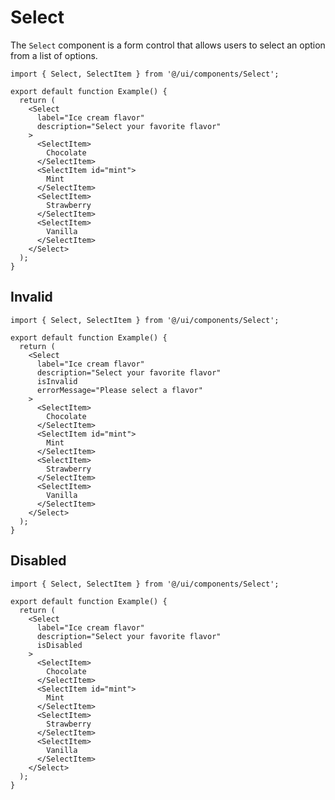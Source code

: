 # Select

The `Select` component is a form control that allows users to select an option from a list of options.

```tsx
import { Select, SelectItem } from '@/ui/components/Select';

export default function Example() {
  return (
    <Select
      label="Ice cream flavor"
      description="Select your favorite flavor"
    >
      <SelectItem>
        Chocolate
      </SelectItem>
      <SelectItem id="mint">
        Mint
      </SelectItem>
      <SelectItem>
        Strawberry
      </SelectItem>
      <SelectItem>
        Vanilla
      </SelectItem>
    </Select>
  );
}
```

## Invalid

```tsx
import { Select, SelectItem } from '@/ui/components/Select';

export default function Example() {
  return (
    <Select
      label="Ice cream flavor"
      description="Select your favorite flavor"
      isInvalid
      errorMessage="Please select a flavor"
    >
      <SelectItem>
        Chocolate
      </SelectItem>
      <SelectItem id="mint">
        Mint
      </SelectItem>
      <SelectItem>
        Strawberry
      </SelectItem>
      <SelectItem>
        Vanilla
      </SelectItem>
    </Select>
  );
}
```

## Disabled

```tsx
import { Select, SelectItem } from '@/ui/components/Select';

export default function Example() {
  return (
    <Select
      label="Ice cream flavor"
      description="Select your favorite flavor"
      isDisabled
    >
      <SelectItem>
        Chocolate
      </SelectItem>
      <SelectItem id="mint">
        Mint
      </SelectItem>
      <SelectItem>
        Strawberry
      </SelectItem>
      <SelectItem>
        Vanilla
      </SelectItem>
    </Select>
  );
}
```